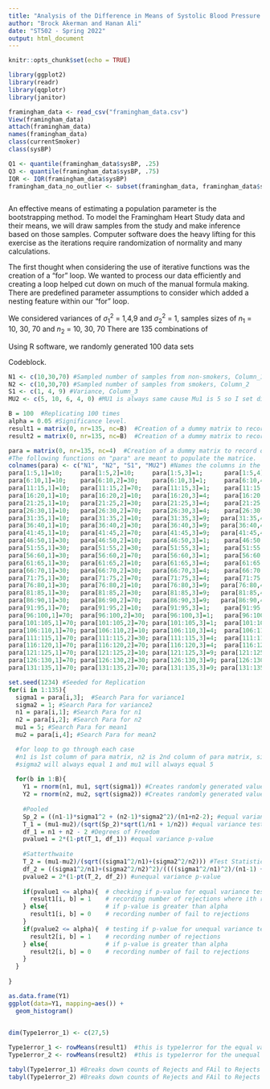 ```yaml
---
title: "Analysis of the Difference in Means of Systolic Blood Pressure between Smokers and Non-Smokers Using  Bootstrapping"
author: "Brock Akerman and Hanan Ali"
date: "ST502 - Spring 2022"
output: html_document
---
```


```r
knitr::opts_chunk$set(echo = TRUE)
```
```r
library(ggplot2)
library(readr)
library(qqplotr)
library(janitor)
```
```r
framingham_data <- read_csv("framingham_data.csv")
View(framingham_data)
attach(framingham_data)
names(framingham_data)
class(currentSmoker)
class(sysBP)
```
```r
Q1 <- quantile(framingham_data$sysBP, .25)
Q3 <- quantile(framingham_data$sysBP, .75)
IQR <- IQR(framingham_data$sysBP)
framingham_data_no_outlier <- subset(framingham_data, framingham_data$sysBP > (Q1 -1.5*IQR) & framingham_data$sysBP < (Q3 + 1.5*IQR))
```

```r

```




An effective means of estimating a population parameter is the bootstrapping method.  To model the Framingham Heart Study data and their means, we will draw samples from the study and make inference based on those samples.  Computer software does the heavy lifting for this exercise as the iterations require randomization of normality and many calculations. 

The first thought when considering the use of iterative functions was the creation of a "for" loop.  We wanted to process our data efficiently and creating a loop helped cut down on much of the manual formula making.  There are predefined parameter assumptions to consider which added a nesting feature within our "for" loop.  

We considered variances of $\sigma^2_{1}$ = 1,4,9 and $\sigma^2_{2}$ = 1, samples sizes of $n_{1}$ = 10, 30, 70 and $n_{2}$ = 10, 30, 70 There are 135 combinations of 

Using R software, we randomly generated 100 data sets 
 
Codeblock.  
```r
N1 <- c(10,30,70) #Sampled number of samples from non-smokers, Column_1
N2 <- c(10,30,70) #Sampled number of samples from smokers, Column_2
S1 <- c(1, 4, 9) #Variance, Column_3
MU2 <- c(5, 10, 6, 4, 0) #MU1 is always same cause Mu1 is 5 so I set different values of Mu2 to get this to work: Ho:u1-u2=0 and Ha:u1-u2 is not equal to 0, Column_4, vector c(1)= equal means, c(2:5) = unequal means. 

B = 100  #Replicating 100 times
alpha = 0.05 #Significance level.
result1 = matrix(0, nr=135, nc=B)  #Creation of a dummy matrix to record p-values for equal variances
result2 = matrix(0, nr=135, nc=B)  #Creation of a dummy matrix to record p-values for unequal variances

para = matrix(0, nr=135, nc=4)  #Creation of a dummy matrix to record our four parameters (N1, N2, S1, MU2)
#The following functions on "para" are meant to populate the matrice.  
colnames(para) <- c("N1", "N2", "S1", "MU2") #Names the columns in the para matrix. 
para[1:5,1]=10;     para[1:5,2]=10;     para[1:5,3]=1;      para[1:5,4]=MU2   
para[6:10,1]=10;    para[6:10,2]=30;    para[6:10,3]=1;     para[6:10,4]=MU2
para[11:15,1]=10;   para[11:15,2]=70;   para[11:15,3]=1;    para[11:15,4]=MU2
para[16:20,1]=10;   para[16:20,2]=10;   para[16:20,3]=4;    para[16:20,4]=MU2
para[21:25,1]=10;   para[21:25,2]=30;   para[21:25,3]=4;    para[21:25,4]=MU2
para[26:30,1]=10;   para[26:30,2]=70;   para[26:30,3]=4;    para[26:30,4]=MU2
para[31:35,1]=10;   para[31:35,2]=10;   para[31:35,3]=9;   para[31:35,4]=MU2
para[36:40,1]=10;   para[36:40,2]=30;   para[36:40,3]=9;   para[36:40,4]=MU2
para[41:45,1]=10;   para[41:45,2]=70;   para[41:45,3]=9;   para[41:45,4]=MU2
para[46:50,1]=30;   para[46:50,2]=10;   para[46:50,3]=1;    para[46:50,4]=MU2  
para[51:55,1]=30;   para[51:55,2]=30;   para[51:55,3]=1;    para[51:55,4]=MU2
para[56:60,1]=30;   para[56:60,2]=70;   para[56:60,3]=1;    para[56:60,4]=MU2
para[61:65,1]=30;   para[61:65,2]=10;   para[61:65,3]=4;    para[61:65,4]=MU2
para[66:70,1]=30;   para[66:70,2]=30;   para[66:70,3]=4;    para[66:70,4]=MU2
para[71:75,1]=30;   para[71:75,2]=70;   para[71:75,3]=4;    para[71:75,4]=MU2
para[76:80,1]=30;   para[76:80,2]=10;   para[76:80,3]=9;   para[76:80,4]=MU2
para[81:85,1]=30;   para[81:85,2]=30;   para[81:85,3]=9;   para[81:85,4]=MU2
para[86:90,1]=30;   para[86:90,2]=70;   para[86:90,3]=9;   para[86:90,4]=MU2
para[91:95,1]=70;   para[91:95,2]=10;   para[91:95,3]=1;    para[91:95,4]=MU2  
para[96:100,1]=70;  para[96:100,2]=30;  para[96:100,3]=1;   para[96:100,4]=MU2
para[101:105,1]=70; para[101:105,2]=70; para[101:105,3]=1;  para[101:105,4]=MU2
para[106:110,1]=70; para[106:110,2]=10; para[106:110,3]=4;  para[106:110,4]=MU2
para[111:115,1]=70; para[111:115,2]=30; para[111:115,3]=4;  para[111:115,4]=MU2
para[116:120,1]=70; para[116:120,2]=70; para[116:120,3]=4;  para[116:120,4]=MU2
para[121:125,1]=70; para[121:125,2]=10; para[121:125,3]=9; para[121:125,4]=MU2
para[126:130,1]=70; para[126:130,2]=30; para[126:130,3]=9; para[126:130,4]=MU2
para[131:135,1]=70; para[131:135,2]=70; para[131:135,3]=9; para[131:135,4]=MU2

set.seed(1234) #Seeded for Replication
for(i in 1:135){
  sigma1 = para[i,3];  #Search Para for variance1
  sigma2 = 1; #Search Para for variance2
  n1 = para[i,1]; #Search Para for n1
  n2 = para[i,2]; #Search Para for n2
  mu1 = 5; #Search Para for mean1
  mu2 = para[i,4]; #Search Para for mean2

  #for loop to go through each case  
  #n1 is 1st column of para matrix, n2 is 2nd column of para matrix, sigma1 is 3rd column of para matrix and    mu1 is 4th column of para matrix
  #sigma2 will always equal 1 and mu1 will always equal 5
  
  for(b in 1:B){
    Y1 = rnorm(n1, mu1, sqrt(sigma1)) #Creates randomly generated values from a normal distribution
    Y2 = rnorm(n2, mu2, sqrt(sigma2)) #Creates randomly generated values from a normal distribution
    
    #Pooled
    Sp_2 = ((n1-1)*sigma1^2 + (n2-1)*sigma2^2)/(n1+n2-2); #equal variance
    T_1 = (mu1-mu2)/(sqrt(Sp_2)*sqrt(1/n1 + 1/n2)) #equal variance test statistic
    df_1 = n1 + n2 - 2 #Degrees of Freedom
    pvalue1 = 2*(1-pt(T_1, df_1)) #equal variance p-value
    
    #Satterthwaite
    T_2 = (mu1-mu2)/(sqrt((sigma1^2/n1)+(sigma2^2/n2))) #Test Statistic for Satterthwaite
    df_2 = ((sigma1^2/n1)+(sigma2^2/n2)^2)/((((sigma1^2/n1)^2)/(n1-1) + (((sigma2^2/n2)^2)/(n2-1)))) #Degrees of Freedom for the Satterthwaite t-test unpooled.  
    pvalue2 = 2*(1-pt(T_2, df_2)) #unequal variance p-value
    
    if(pvalue1 <= alpha){  # checking if p-value for equal variance test is less than or equal to alpha 
      result1[i, b] = 1    # recording number of rejections where ith row corresponds to ith situation/combination/scenario
    } else{                # if p-value is greater than alpha
      result1[i, b] = 0    # recording number of fail to rejections 
    }
    if(pvalue2 <= alpha){  # testing if p-value for unequal variance test is less than or equal to alpha
      result2[i, b] = 1    # recording number of rejections
    } else{                # if p-value is greater than alpha
      result2[i, b] = 0    # recording number of fail to rejections
    }
  }
  
}

as.data.frame(Y1)
ggplot(data=Y1, mapping=aes()) +
  geom_histogram()
  

dim(Type1error_1) <- c(27,5)

Type1error_1 <- rowMeans(result1)  #this is type1error for the equal variance test and is the mean/proportion of results recorded of 100 samples 
Type1error_2 <- rowMeans(result2)  #this is type1error for the unequal variance test and is the mean/proportion of results recorded of 100 samples 

tabyl(Type1error_1) #Breaks down counts of Rejects and FAil to Rejects as a proportion.
tabyl(Type1error_2) #Breaks down counts of Rejects and FAil to Rejects as a proportion.
```